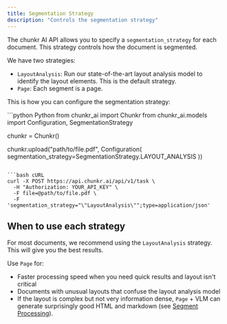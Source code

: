 ```yaml
---
title: Segmentation Strategy
description: "Controls the segmentation strategy"
---
```

The chunkr AI API allows you to specify a `segmentation_strategy` for each document. This strategy controls how the document is segmented.

We have two strategies:
- `LayoutAnalysis`: Run our state-of-the-art layout analysis model to identify the layout elements. This is the default strategy.
- `Page`: Each segment is a page.

This is how you can configure the segmentation strategy:

<CodeGroup> 
```python Python
from chunkr_ai import Chunkr
from chunkr_ai.models import Configuration, SegmentationStrategy

chunkr = Chunkr()

chunkr.upload("path/to/file.pdf", Configuration(
    segmentation_strategy=SegmentationStrategy.LAYOUT_ANALYSIS 
))
```

```bash cURL
curl -X POST https://api.chunkr.ai/api/v1/task \
  -H "Authorization: YOUR_API_KEY" \
  -F file=@path/to/file.pdf \
  -F 'segmentation_strategy="\"LayoutAnalysis\"";type=application/json'
```
</CodeGroup>

## When to use each strategy

For most documents, we recommend using the `LayoutAnalysis` strategy. This will give you the best results.

Use `Page` for:
- Faster processing speed when you need quick results and layout isn't critical
- Documents with unusual layouts that confuse the layout analysis model
- If the layout is complex but not very information dense, `Page` + VLM can generate surprisingly good HTML and markdown (see [Segment Processing](/docs/features/segment-processing)).


